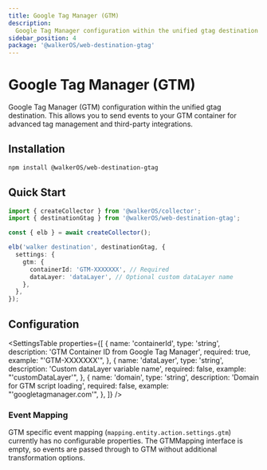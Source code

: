 ```yaml
---
title: Google Tag Manager (GTM)
description:
  Google Tag Manager configuration within the unified gtag destination
sidebar_position: 4
package: '@walkerOS/web-destination-gtag'
---
```



# Google Tag Manager (GTM)

<PackageLink
  env="web"
  github="packages/web/destinations/gtag"
  npm="@walkerOS/web-destination-gtag"
/>

Google Tag Manager (GTM) configuration within the unified gtag destination. This allows you to send events to your GTM container for advanced tag management and third-party integrations.

## Installation

```bash
npm install @walkerOS/web-destination-gtag
```

## Quick Start

```typescript
import { createCollector } from '@walkerOS/collector';
import { destinationGtag } from '@walkerOS/web-destination-gtag';

const { elb } = await createCollector();

elb('walker destination', destinationGtag, {
  settings: {
    gtm: {
      containerId: 'GTM-XXXXXXX', // Required
      dataLayer: 'dataLayer', // Optional custom dataLayer name
    },
  },
});
```

## Configuration

<SettingsTable
  properties={[
    {
      name: 'containerId',
      type: 'string',
      description: 'GTM Container ID from Google Tag Manager',
      required: true,
      example: "'GTM-XXXXXXX'",
    },
    {
      name: 'dataLayer',
      type: 'string',
      description: 'Custom dataLayer variable name',
      required: false,
      example: "'customDataLayer'",
    },
    {
      name: 'domain',
      type: 'string',
      description: 'Domain for GTM script loading',
      required: false,
      example: "'googletagmanager.com'",
    },
  ]}
/>

### Event Mapping

GTM specific event mapping (`mapping.entity.action.settings.gtm`) currently has no configurable properties. The GTMMapping interface is empty, so events are passed through to GTM without additional transformation options.
